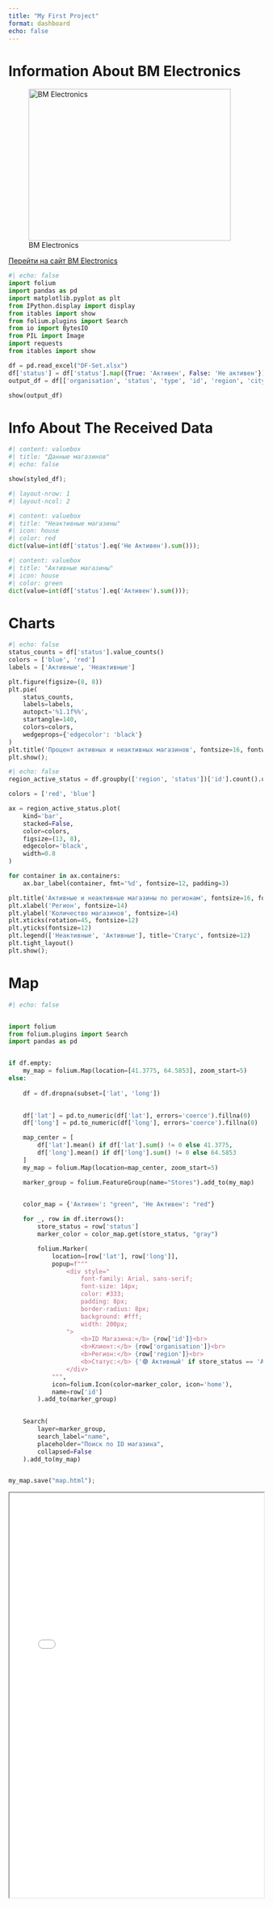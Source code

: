 ```yaml
---
title: "My First Project"
format: dashboard
echo: false
---
```


# Information About BM Electronics
![BM Electronics](https://avatars.mds.yandex.net/i?id=92d9463f247a088e92d27271bbe5806f_sr-5023418-images-thumbs&n=13.png){height=300 width=400}

[Перейти на сайт BM Electronics](https://bme.uz/)


```python
#| echo: false
import folium
import pandas as pd
import matplotlib.pyplot as plt
from IPython.display import display
from itables import show
from folium.plugins import Search
from io import BytesIO
from PIL import Image
import requests
from itables import show

df = pd.read_excel("DF-Set.xlsx")
df['status'] = df['status'].map({True: 'Активен', False: 'Не активен'})
output_df = df[['organisation', 'status', 'type', 'id', 'region', 'city']].reset_index(drop=True)

show(output_df)
```


# Info About The Received Data


```python
#| content: valuebox
#| title: "Данные магазинов"
#| echo: false

show(styled_df);
```

```python
#| layout-nrow: 1
#| layout-ncol: 2

#| content: valuebox
#| title: "Неактивные магазины"
#| icon: house
#| color: red
dict(value=int(df['status'].eq('Не Активен').sum()));
```


```python
#| content: valuebox
#| title: "Активные магазины"
#| icon: house
#| color: green
dict(value=int(df['status'].eq('Активен').sum()));

```

# Charts

```python
#| echo: false
status_counts = df['status'].value_counts()
colors = ['blue', 'red']
labels = ['Активные', 'Неактивные']

plt.figure(figsize=(8, 8))
plt.pie(
    status_counts, 
    labels=labels, 
    autopct='%1.1f%%', 
    startangle=140, 
    colors=colors,
    wedgeprops={'edgecolor': 'black'}
)
plt.title('Процент активных и неактивных магазинов', fontsize=16, fontweight='bold')
plt.show();
```


```python

#| echo: false
region_active_status = df.groupby(['region', 'status'])['id'].count().unstack(fill_value=0)

colors = ['red', 'blue']

ax = region_active_status.plot(
    kind='bar',
    stacked=False,
    color=colors,
    figsize=(13, 8),
    edgecolor='black',
    width=0.8
)

for container in ax.containers:
    ax.bar_label(container, fmt='%d', fontsize=12, padding=3)

plt.title('Активные и неактивные магазины по регионам', fontsize=16, fontweight='bold')
plt.xlabel('Регион', fontsize=14)
plt.ylabel('Количество магазинов', fontsize=14)
plt.xticks(rotation=45, fontsize=12)
plt.yticks(fontsize=12)
plt.legend(['Неактивные', 'Активные'], title='Статус', fontsize=12)
plt.tight_layout()
plt.show();

```


# Map
```python
#| echo: false


import folium
from folium.plugins import Search
import pandas as pd


if df.empty:
    my_map = folium.Map(location=[41.3775, 64.5853], zoom_start=5)
else:
    
    df = df.dropna(subset=['lat', 'long'])

   
    df['lat'] = pd.to_numeric(df['lat'], errors='coerce').fillna(0)
    df['long'] = pd.to_numeric(df['long'], errors='coerce').fillna(0)

    map_center = [
        df['lat'].mean() if df['lat'].sum() != 0 else 41.3775,
        df['long'].mean() if df['long'].sum() != 0 else 64.5853
    ]
    my_map = folium.Map(location=map_center, zoom_start=5)

    marker_group = folium.FeatureGroup(name="Stores").add_to(my_map)

    
    color_map = {'Активен': "green", 'Не Активен': "red"}

    for _, row in df.iterrows():
        store_status = row['status']
        marker_color = color_map.get(store_status, "gray")

        folium.Marker(
            location=[row['lat'], row['long']],
            popup=f"""
                <div style="
                    font-family: Arial, sans-serif;
                    font-size: 14px;
                    color: #333;
                    padding: 8px;
                    border-radius: 8px;
                    background: #fff;
                    width: 200px;
                ">
                    <b>ID Магазина:</b> {row['id']}<br>
                    <b>Клиент:</b> {row['organisation']}<br>
                    <b>Регион:</b> {row['region']}<br>
                    <b>Статус:</b> {'🟢 Активный' if store_status == 'Активен' else '🔴 Неактивный'}
                </div>
            """,
            icon=folium.Icon(color=marker_color, icon='home'),
            name=row['id']
        ).add_to(marker_group)

 
    Search(
        layer=marker_group,
        search_label="name",
        placeholder="Поиск по ID магазина",
        collapsed=False
    ).add_to(my_map)


my_map.save("map.html");


```

<iframe src="map.html" width="100%" height="800px"></iframe>
